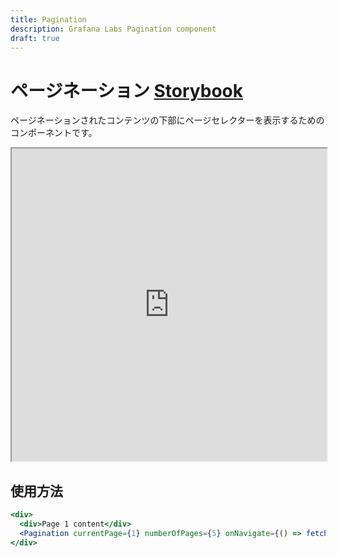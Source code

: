 ```yaml
---
title: Pagination
description: Grafana Labs Pagination component
draft: true
---
```


# ページネーション <Badge text='draft' color='orange'></Badge> <a href='https://developers.grafana.com/ui/latest/index.html?path=/story/buttons-pagination--with-pages' target='_blank' className='header-links'>Storybook <Icon name="external-link-alt"/> </a>

ページネーションされたコンテンツの下部にページセレクターを表示するためのコンポーネントです。

<iframe
  src="https://developers.grafana.com/ui/latest/index.html?path=/story/buttons-pagination--with-pages&full=1&shortcuts=false&singleStory=true"
  width="100%"
  height="500px"
></iframe>

## 使用方法

```jsx
<div>
  <div>Page 1 content</div>
  <Pagination currentPage={1} numberOfPages={5} onNavigate={() => fetchPage(2)} />
</div>
```